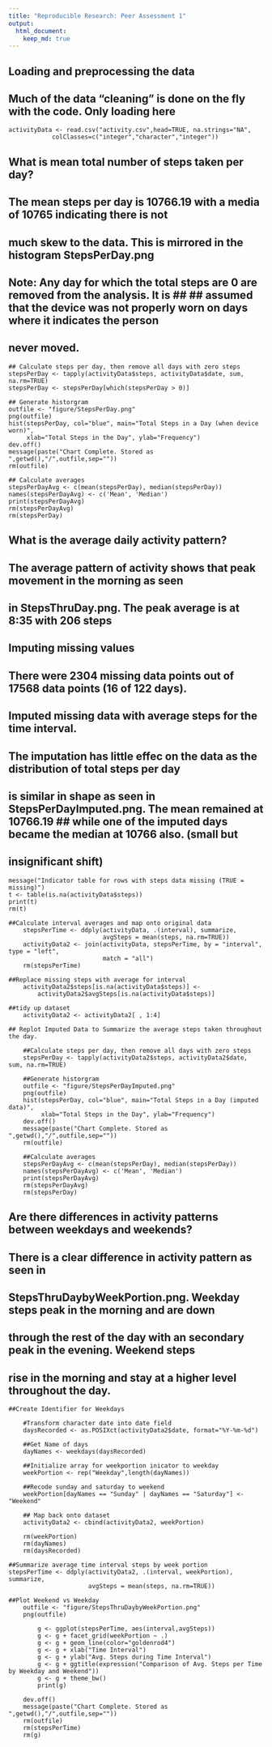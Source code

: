 ```yaml
---
title: "Reproducible Research: Peer Assessment 1"
output: 
  html_document:
    keep_md: true
---
```



## Loading and preprocessing the data
##     Much of the data "cleaning" is done on the fly with the code. Only loading here 
    activityData <- read.csv("activity.csv",head=TRUE, na.strings="NA", 
                colClasses=c("integer","character","integer"))

## What is mean total number of steps taken per day?
##
## The mean steps per day is 10766.19 with a media of 10765 indicating there is not
## much skew to the data. This is mirrored in the histogram StepsPerDay.png
## 
##  Note: Any day for which the total steps are 0 are removed from the analysis. It is ##  ##  assumed that the device was not properly worn on days where it indicates the person 
##  never moved.

    ## Calculate steps per day, then remove all days with zero steps
    stepsPerDay <- tapply(activityData$steps, activityData$date, sum, na.rm=TRUE)
    stepsPerDay <- stepsPerDay[which(stepsPerDay > 0)]
    
    ## Generate historgram
    outfile <- "figure/StepsPerDay.png"
    png(outfile)
    hist(stepsPerDay, col="blue", main="Total Steps in a Day (when device worn)", 
         xlab="Total Steps in the Day", ylab="Frequency")
    dev.off()
    message(paste("Chart Complete. Stored as ",getwd(),"/",outfile,sep=""))
    rm(outfile)
    
    ## Calculate averages
    stepsPerDayAvg <- c(mean(stepsPerDay), median(stepsPerDay))
    names(stepsPerDayAvg) <- c('Mean', 'Median')
    print(stepsPerDayAvg)
    rm(stepsPerDayAvg)
    rm(stepsPerDay)



## What is the average daily activity pattern?
##
## The average pattern of activity shows that peak movement in the morning as seen
## in StepsThruDay.png. The peak average is at 8:35 with 206 steps


## Imputing missing values
## There were 2304 missing data points out of 17568 data points (16 of 122 days).
## Imputed missing data with average steps for the time interval.
##
## The imputation has little effec on the data as the distribution of total steps per day
## is similar in shape as seen in StepsPerDayImputed.png. The mean remained at 10766.19 ## while one of the imputed days became the median at 10766 also. (small but 
## insignificant shift)

    message("Indicator table for rows with steps data missing (TRUE = missing)")
    t <- table(is.na(activityData$steps))
    print(t)
    rm(t)

    ##Calculate interval averages and map onto original data
        stepsPerTime <- ddply(activityData, .(interval), summarize, 
                              avgSteps = mean(steps, na.rm=TRUE))
        activityData2 <- join(activityData, stepsPerTime, by = "interval", type = "left", 
                              match = "all")
        rm(stepsPerTime)

    ##Replace missing steps with average for interval
        activityData2$steps[is.na(activityData$steps)] <- 
            activityData2$avgSteps[is.na(activityData$steps)]

    ##tidy up dataset
        activityData2 <- activityData2[ , 1:4]

    ## Replot Imputed Data to Summarize the average steps taken throughout the day. 

        ##Calculate steps per day, then remove all days with zero steps
        stepsPerDay <- tapply(activityData2$steps, activityData2$date, sum, na.rm=TRUE)
        
        ##Generate historgram
        outfile <- "figure/StepsPerDayImputed.png"
        png(outfile)
        hist(stepsPerDay, col="blue", main="Total Steps in a Day (imputed data)", 
             xlab="Total Steps in the Day", ylab="Frequency")
        dev.off()
        message(paste("Chart Complete. Stored as ",getwd(),"/",outfile,sep=""))
        rm(outfile)
        
        ##Calculate averages
        stepsPerDayAvg <- c(mean(stepsPerDay), median(stepsPerDay))
        names(stepsPerDayAvg) <- c('Mean', 'Median')
        print(stepsPerDayAvg)
        rm(stepsPerDayAvg)
        rm(stepsPerDay)



## Are there differences in activity patterns between weekdays and weekends?
##
## There is a clear difference in activity pattern as seen in 
## StepsThruDaybyWeekPortion.png. Weekday steps peak in the morning and are down 
## through the rest of the day with an secondary peak in the evening. Weekend steps
## rise in the morning and stay at a higher level throughout the day.

    ##Create Identifier for Weekdays

        #Transform character date into date field
        daysRecorded <- as.POSIXct(activityData2$date, format="%Y-%m-%d")
        
        ##Get Name of days
        dayNames <- weekdays(daysRecorded)
    
        ##Initialize array for weekportion inicator to weekday
        weekPortion <- rep("Weekday",length(dayNames))
    
        ##Recode sunday and saturday to weekend
        weekPortion[dayNames == "Sunday" | dayNames == "Saturday"] <- "Weekend"
    
        ## Map back onto dataset
        activityData2 <- cbind(activityData2, weekPortion)

        rm(weekPortion)
        rm(dayNames)
        rm(daysRecorded)

    ##Summarize average time interval steps by week portion
    stepsPerTime <- ddply(activityData2, .(interval, weekPortion), summarize, 
                          avgSteps = mean(steps, na.rm=TRUE))
    
    ##Plot Weekend vs Weekday
        outfile <- "figure/StepsThruDaybyWeekPortion.png"
        png(outfile)
        
            g <- ggplot(stepsPerTime, aes(interval,avgSteps)) 
            g <- g + facet_grid(weekPortion ~ .) 
            g <- g + geom_line(color="goldenrod4")
            g <- g + xlab("Time Interval")
            g <- g + ylab("Avg. Steps during Time Interval")
            g <- g + ggtitle(expression("Comparison of Avg. Steps per Time by Weekday and Weekend"))
            g <- g + theme_bw()
            print(g)
        
        dev.off()
        message(paste("Chart Complete. Stored as ",getwd(),"/",outfile,sep=""))
        rm(outfile)
        rm(stepsPerTime)
        rm(g)
## 